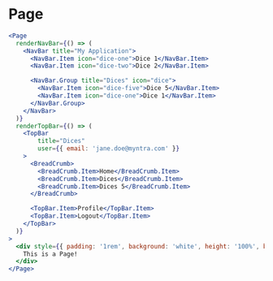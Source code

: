 
# Page

<Documenter component={Page}>

```jsx preview
<Page
  renderNavBar={() => (
    <NavBar title="My Application">
      <NavBar.Item icon="dice-one">Dice 1</NavBar.Item>
      <NavBar.Item icon="dice-two">Dice 2</NavBar.Item>

      <NavBar.Group title="Dices" icon="dice">
        <NavBar.Item icon="dice-five">Dice 5</NavBar.Item>
        <NavBar.Item icon="dice-one">Dice 1</NavBar.Item>
      </NavBar.Group>
    </NavBar>
  )}
  renderTopBar={() => (
    <TopBar
        title="Dices"
        user={{ email: 'jane.doe@myntra.com' }}
    >
      <BreadCrumb>
        <BreadCrumb.Item>Home</BreadCrumb.Item>
        <BreadCrumb.Item>Dices</BreadCrumb.Item>
        <BreadCrumb.Item>Dices 5</BreadCrumb.Item>
      </BreadCrumb>

      <TopBar.Item>Profile</TopBar.Item>
      <TopBar.Item>Logout</TopBar.Item>
    </TopBar>
  )}
>
  <div style={{ padding: '1rem', background: 'white', height: '100%', boxSizing: 'border-box' }}>
    This is a Page!
  </div>
</Page>
```

</Documenter>
